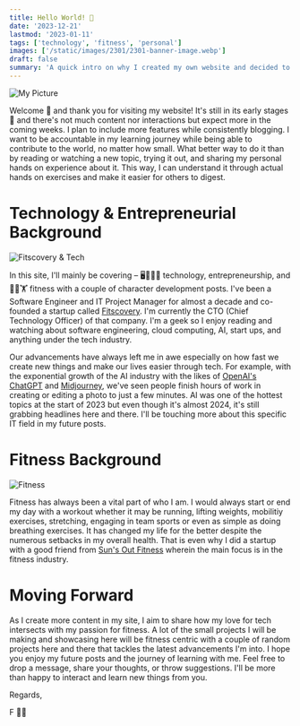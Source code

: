 ```yaml
---
title: Hello World! 👋
date: '2023-12-21'
lastmod: '2023-01-11'
tags: ['technology', 'fitness', 'personal']
images: ['/static/images/2301/2301-banner-image.webp']
draft: false
summary: 'A quick intro on why I created my own website and decided to blog.'
---
```


![My Picture](/static/images/2301/2301-banner-image.webp)

Welcome 👋 and thank you for visiting my website!
It's still in its early stages 🚧 and there's not much content nor interactions but expect more in the coming weeks.
I plan to include more features while consistently blogging. I want to be accountable in my learning journey while being able to contribute to the world,
no matter how small. What better way to do it than by reading or watching a new topic, trying it out, and sharing my personal hands on experience about it.
This way, I can understand it through actual hands on exercises and make it easier for others to digest.

# Technology & Entrepreneurial Background

![Fitscovery & Tech](/static/images/2301/2301-tech-banner.webp)

In this site, I'll mainly be covering – 🖥️🧑🏻‍💻 technology, entrepreneurship, and 🏃🏼🏋️ fitness with a couple of character development posts.
I've been a Software Engineer and IT Project Manager for almost a decade and co-founded a startup called [Fitscovery](https://fitscovery.com).
I'm currently the CTO (Chief Technology Officer) of that company.
I'm a geek so I enjoy reading and watching about software engineering, cloud computing, AI, start ups, and anything under the tech industry.

Our advancements have always left me in awe especially on how fast we create new things and make our lives easier through tech.
For example, with the exponential growth of the AI industry with the likes of [OpenAI's ChatGPT](https://openai.com/chatgpt) and [Midjourney](https://www.midjourney.com/explore),
we've seen people finish hours of work in creating or editing a photo to just a few minutes.
AI was one of the hottest topics at the start of 2023 but even though it's almost 2024,
it's still grabbing headlines here and there. I'll be touching more about this specific IT field in my future posts.

# Fitness Background

![Fitness](/static/images/2301/2301-fitness-banner.webp)

Fitness has always been a vital part of who I am. I would always start or end my day with a workout whether it may be
running, lifting weights, mobilitiy exercises, stretching, engaging in team sports or even as simple as doing breathing exercises.
It has changed my life for the better despite the numerous setbacks in my overall health. That is even why I did a startup with a good friend
from [Sun's Out Fitness](https://www.instagram.com/sunsoutfitness/) wherein the main focus is in the fitness industry.

# Moving Forward

As I create more content in my site, I aim to share how my love for tech intersects with my passion for fitness.
A lot of the small projects I will be making and showcasing here will be fitness centric with a couple of random
projects here and there that tackles the latest advancements I'm into. I hope you enjoy my future posts and the
journey of learning with me. Feel free to drop a message, share your thoughts, or throw suggestions. I'll
be more than happy to interact and learn new things from you.

Regards,

F 👊🏻
